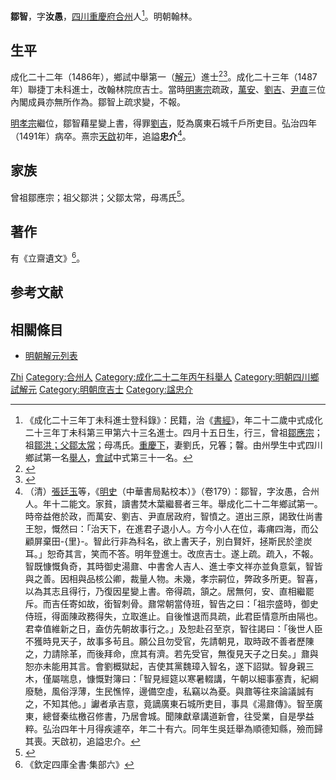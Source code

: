 {{明清人物信息框
| 姓名 = 鄒智
| 原名 =
| 圖片名稱= 
| 圖片大小 =
| 圖片說明 = 
| 最高職務 = 翰林院庶吉士
| 國家 = 大明 
| 爵位 =
| 籍貫 = [[四川|四川]][[重慶府|重慶府]][[合州|合州]]
| 族裔 = 
| 字號 = 
| 諡號 =忠介（天啟初追諡）
| 出生日期 = 成化二年（1466年）
| 出生地點 =
| 逝世日期 = 弘治四年（1491年）
| 逝世地點 =
| 墓葬 =
| 配偶 = 劉氏
| 親屬 = 
| 出身 =
* 成化二十二年丙午科四川鄉試第一名舉人
* 成化二十三年丁未科同進士出身
| 經歷 =
| 著作 =  
}}
'''鄒智'''{{BD|1466年||1491年||Zou}}，字'''汝愚'''，[[四川|四川]][[重慶府|重慶府]][[合州|合州]]人<ref>《成化二十三年丁未科進士登科錄》：民籍，治《[[書經|書經]]》，年二十二歲中式成化二十三年丁未科第三甲第六十三名進士。四月十五日生，行三，曾祖[[鄒應宗|鄒應宗]]；祖[[鄒洪；父鄒太常|鄒洪；父鄒太常]]；母馮氏。[[重慶下|重慶下]]，妻劉氏，兄箺；韾。由州學生中式四川鄉試第一名[[舉人|舉人]]，[[會試|會試]]中式第三十一名。</ref>。明朝翰林。

== 生平==
成化二十二年（1486年），鄉試中舉第一（[[解元|解元]]）進士<ref>{{Cite book|title=《[[皇明贡举考|皇明贡举考]]》卷五|last=（明）[[张朝瑞|张朝瑞]]|first=|publisher=《续修四库全书》史部第828册|year=|isbn=|location=|pages=}}</ref><ref>{{Cite book|title=贡举志五种 上|last=鲁小俊，江俊伟著|first=|publisher=武汉：武汉大学出版社|year=2009|isbn=978-7-307-07043-1|location=|pages=256-258}}</ref>。成化二十三年（1487年）聯捷丁未科進士，改翰林院庶吉士。當時[[明憲宗|明憲宗]]疏政，[[萬安|萬安]]、[[劉吉|劉吉]]、[[尹直|尹直]]三位內閣成員亦無所作為。鄒智上疏求變，不報。

[[明孝宗|明孝宗]]繼位，鄒智藉星變上書，得罪[[劉吉|劉吉]]，貶為廣東石城千戶所吏目。弘治四年（1491年）病卒。熹宗[[天啟|天啟]]初年，追謚'''忠介'''<ref>（清）[[張廷玉|張廷玉]]等，《[[明史|明史]]（中華書局點校本）》（卷179）：鄒智，字汝愚，合州人。年十二能文。家貧，讀書焚木葉繼晷者三年。舉成化二十二年鄉試第一。時帝益倦於政，而萬安、劉吉、尹直居政府，智憤之。道出三原，謁致仕尚書王恕，慨然曰：「治天下，在進君子退小人。方今小人在位，毒痡四海，而公顧屏棄田-{里}-。智此行非為科名，欲上書天子，別白賢奸，拯斯民於塗炭耳。」恕奇其言，笑而不答。明年登進士。改庶吉士。遂上疏。疏入，不報。智既慷慨負奇，其時御史湯鼐、中書舍人吉人、進士李文祥亦並負意氣，智皆與之善。因相與品核公卿，裁量人物。未幾，孝宗嗣位，弊政多所更。智喜，以為其志且得行，乃復因星變上書。帝得疏，頷之。居無何，安、直相繼罷斥。而吉任寄如故，銜智刺骨。鼐常朝當侍班，智告之曰：「祖宗盛時，御史侍班，得面陳政務得失，立取進止。自後惟退而具疏，此君臣情意所由隔也。君幸值維新之日，盍仿先朝故事行之。」及恕赴召至京，智往謁曰：「後世人臣不獲時見天子，故事多茍且。願公且勿受官，先請朝見，取時政不善者歷陳之，力請除革，而後拜命，庶其有濟。若先受官，無復見天子之日矣。」鼐與恕亦未能用其言。會劉概獄起，吉使其黨魏璋入智名，遂下詔獄。智身親三木，僅屬喘息，慷慨對簿曰：「智見經筵以寒暑輟講，午朝以細事塞責，紀綱廢馳，風俗浮薄，生民憔悴，邊備空虛，私竊以為憂。與鼐等往來論議誠有之，不知其他。」讞者承吉意，竟謫廣東石城所吏目，事具《湯鼐傳》。智至廣東，總督秦纮檄召修書，乃居會城。聞陳獻章講道新會，往受業，自是學益粹。弘治四年十月得疾遽卒，年二十有六。同年生吳廷舉為順德知縣，殮而歸其喪。天啟初，追謚忠介。</ref>。

==家族==
曾祖鄒應宗；祖父鄒洪；父鄒太常，母馮氏<ref>{{Cite book|title=天一阁藏明代科举录选刊 登科录 点校本|last=龚延明主编|first=|publisher=宁波出版社|year=2016|isbn=978-7-5526-2320-8|location=宁波|pages=|quote=《天一閣藏明代科舉錄選刊.登科錄》之《成化二十三年進士登科錄》}}</ref>。

==著作==
有《立齋遺文》<ref>《欽定四庫全書·集部六》</ref>。

==参考文献==
{{wikisource|明史/卷179}}
{{Reflist}}

==相關條目==
*[[明朝解元列表|明朝解元列表]]

{{成化二十三年丁未科殿試金榜}}

{{Authority control}}

{{DEFAULTSORT:Zou鄒}}
[[Category:鄒姓|Zhi]]
[[Category:合州人|Category:合州人]]
[[Category:成化二十二年丙午科舉人|Category:成化二十二年丙午科舉人]]
[[Category:明朝四川鄉試解元|Category:明朝四川鄉試解元]]
[[Category:明朝庶吉士|Category:明朝庶吉士]]
[[Category:諡忠介|Category:諡忠介]]